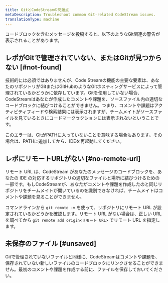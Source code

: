 ```yaml
---
title: GitとCodeStreamの問題点
metaDescription: Troubleshoot common Git-related CodeStream issues.
translationType: machine
---
```


コードブロックを含むメッセージを投稿すると、以下のようなGit関連の警告が表示されることがあります。

## レポがGitで管理されていない、またはGitが見つからない [#not-found]

技術的には必須ではありませんが、Code Streamの機能の主要な要素は、あなたのリポジトリがGitまたはGitHubのようなGitホスティングサービスによって管理されているかどうかに依存しています。Gitを使用していない場合、CodeStreamはあなたが作成したコメントや課題を、ソースファイル内の適切なコードブロックに結びつけることができません。つまり、コメントや課題はアクティビティフィードや検索結果には表示されますが、チームメイトがソースファイルを見ているときにコードマークセクションには表示されないということです。

このエラーは、GitがPATHに入っていないことを意味する場合もあります。その場合は、PATHに追加してから、IDEを再起動してください。

## レポにリモートURLがない [#no-remote-url]

リモート URL は、CodeStream があなたのメッセージのコードブロックを、あなたの IDE の対応するリポジトリの適切なファイルと場所に結びつけるための一部です。もしCodeStreamが、あなたがコメントや課題を作成したのと同じリポジトリをチームメイトが開いているのを識別できなければ、チームメイトはコメントや課題を見ることができません。

コマンドラインから `git remote -v` を使って、リポジトリにリモート URL が設定されているかどうかを確認します。リモート URL がない場合は、正しい URL を調べてから `git remote add origin<リモート URL>` でリモート URL を指定します。

## 未保存のファイル [#unsaved]

Gitで管理されていないファイルと同様に、CodeStreamはコメントや課題を、保存されていない新しいファイルのコードブロックにリンクさせることができません。最初のコメントや課題を作成する前に、ファイルを保存しておいてください。
